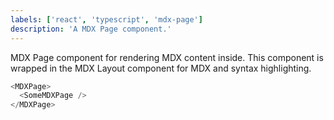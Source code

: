 ```yaml
---
labels: ['react', 'typescript', 'mdx-page']
description: 'A MDX Page component.'
---
```



MDX Page component for rendering MDX content inside. This component is wrapped in the MDX Layout component for MDX and syntax highlighting.

```js
<MDXPage>
  <SomeMDXPage />
</MDXPage>
```
